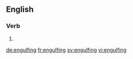 
==English==

===Verb===
{{head|en}}

# {{present participle of|engulf}}

[[de:engulfing]]
[[fr:engulfing]]
[[sv:engulfing]]
[[vi:engulfing]]